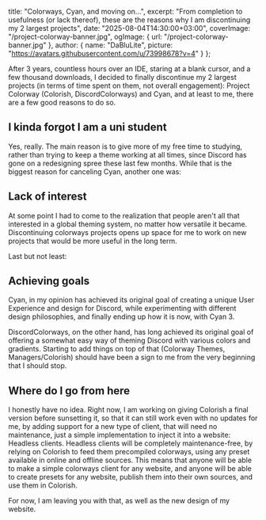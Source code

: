   title: "Colorways, Cyan, and moving on...",
  excerpt: "From completion to usefulness (or lack thereof), these are the reasons why I am discontinuing my 2 largest projects",
  date: "2025-08-04T14:30:00+03:00",
  coverImage: "/project-colorway-banner.jpg",
  ogImage: {
    url: "/project-colorway-banner.jpg"
  },
  author: {
    name: "DaBluLite",
    picture: "https://avatars.githubusercontent.com/u/73998678?v=4"
  }
};

After 3 years, countless hours over an IDE, staring at a blank cursor, and a few thousand downloads, I decided to finally discontinue
my 2 largest projects (in terms of time spent on them, not overall engagement): Project Colorway (Colorish, DiscordColorways) and Cyan,
and at least to me, there are a few good reasons to do so.

## I kinda forgot I am a uni student
Yes, really. The main reason is to give more of my free time to studying, rather than trying to keep a theme working at all times,
 since Discord has gone on a redesigning spree these last few months. While that is the biggest reason for canceling Cyan, another one was:

## Lack of interest
At some point I had to come to the realization that people aren't all that interested in a global theming system, no matter
how versatile it became. Discontinuing colorways projects opens up space for me to work on new projects that would be more useful
in the long term.

Last but not least:

## Achieving goals
Cyan, in my opinion has achieved its original goal of creating a unique User Experience and design for Discord, while experimenting with
different design philosophies, and finally ending up how it is now, with Cyan 3.

DiscordColorways, on the other hand, has long achieved its original goal of offering a somewhat easy way of theming Discord with various
colors and gradients. Starting to add things on top of that (Colorway Themes, Managers/Colorish) should have been a sign to me from the very
beginning that I should stop.

## Where do I go from here
I honestly have no idea. Right now, I am working on giving Colorish a final version before sunsetting it, so that it can still work even with
no updates for me, by adding support for a new type of client, that will need no maintenance, just a simple implementation to inject it into a
website: Headless clients. Headless clients will be completely maintenance-free, by relying on Colorish to feed them precompiled colorways, using
any preset available in online and offline sources. This means that anyone will be able to make a simple colorways client for any website, and
anyone will be able to create presets for any website, publish them into their own sources, and use them in Colorish.

For now, I am leaving you with that, as well as the new design of my website.